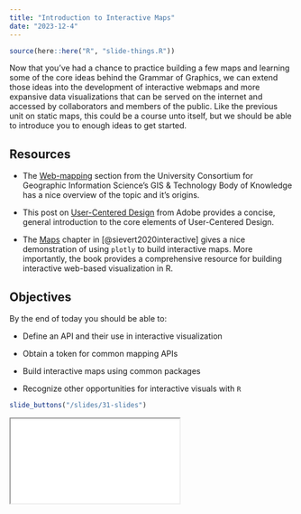 ```yaml
---
title: "Introduction to Interactive Maps"
date: "2023-12-4"
---
```


```r
source(here::here("R", "slide-things.R"))
```

Now that you've had a chance to practice building a few maps and learning some of the core ideas behind the Grammar of Graphics, we can extend those ideas into the development of interactive webmaps and more expansive data visualizations that can be served on the internet and accessed by collaborators and members of the public. Like the previous unit on static maps, this could be a course unto itself, but we should be able to introduce you to enough ideas to get started.

## Resources

- <i class="fas fa-external-link-square-alt"></i>  The [Web-mapping](https://gistbok.ucgis.org/bok-topics/web-mapping) section from the University Consortium for Geographic Information Science's GIS \& Technology Body of Knowledge has a nice overview of the topic and it's origins.

- <i class="fas fa-book"></i> This post on [User-Centered Design](https://xd.adobe.com/ideas/principles/human-computer-interaction/user-centered-design/) from Adobe provides a concise, general introduction to the core elements of User-Centered Design.

- <i class="fas fa-book"></i> The [Maps](https://plotly-r.com/maps.html) chapter in [@sievert2020interactive] gives a nice demonstration of using `plotly` to build interactive maps. More importantly, the book provides a comprehensive resource for building interactive web-based visualization in R.


## Objectives

By the end of today you should be able to:

- Define an API and their use in interactive visualization

- Obtain a token for common mapping APIs

- Build interactive maps using common packages

- Recognize other opportunities for interactive visuals with `R`

```r
slide_buttons("/slides/31-slides")
```

<div>

```{=html}
<iframe class="slide-deck" src="/slides/31-slides.html"></iframe>
```

</div>

